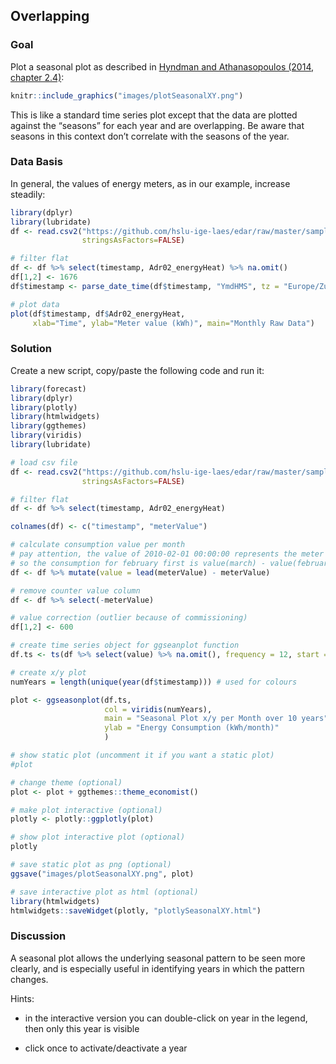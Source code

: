 ## Overlapping
### Goal
Plot a seasonal plot as described in [Hyndman and Athanasopoulos (2014, chapter 2.4)](https://otexts.com/fpp2/seasonal-plots.html){target="_blank"}:

```r
knitr::include_graphics("images/plotSeasonalXY.png")
```

This is like a standard time series plot except that the data are plotted against the "seasons" for each year and are overlapping. Be aware that seasons in this context don't correlate with the seasons of the year.

### Data Basis
In general, the values of energy meters, as in our example, increase steadily:

```r
library(dplyr)
library(lubridate)
df <- read.csv2("https://github.com/hslu-ige-laes/edar/raw/master/sampleData/flatHeatAndHotWater.csv",
                stringsAsFactors=FALSE)

# filter flat
df <- df %>% select(timestamp, Adr02_energyHeat) %>% na.omit()
df[1,2] <- 1676
df$timestamp <- parse_date_time(df$timestamp, "YmdHMS", tz = "Europe/Zurich")

# plot data
plot(df$timestamp, df$Adr02_energyHeat,
     xlab="Time", ylab="Meter value (kWh)", main="Monthly Raw Data")
```

### Solution
Create a new script, copy/paste the following code and run it:

```r
library(forecast)
library(dplyr)
library(plotly)
library(htmlwidgets)
library(ggthemes)
library(viridis)
library(lubridate)

# load csv file
df <- read.csv2("https://github.com/hslu-ige-laes/edar/raw/master/sampleData/flatHeatAndHotWater.csv",
                stringsAsFactors=FALSE)

# filter flat
df <- df %>% select(timestamp, Adr02_energyHeat)

colnames(df) <- c("timestamp", "meterValue")

# calculate consumption value per month
# pay attention, the value of 2010-02-01 00:00:00 represents the meter reading on february first,
# so the consumption for february first is value(march) - value(february)!
df <- df %>% mutate(value = lead(meterValue) - meterValue)

# remove counter value column
df <- df %>% select(-meterValue)

# value correction (outlier because of commissioning)
df[1,2] <- 600

# create time series object for ggseanplot function
df.ts <- ts(df %>% select(value) %>% na.omit(), frequency = 12, start = min(year(df$timestamp)))

# create x/y plot
numYears = length(unique(year(df$timestamp))) # used for colours

plot <- ggseasonplot(df.ts,
                     col = viridis(numYears),
                     main = "Seasonal Plot x/y per Month over 10 years",
                     ylab = "Energy Consumption (kWh/month)"
                     )

# show static plot (uncomment it if you want a static plot)
#plot

# change theme (optional)
plot <- plot + ggthemes::theme_economist()

# make plot interactive (optional)
plotly <- plotly::ggplotly(plot)

# show plot interactive plot (optional)
plotly

```


```r
# save static plot as png (optional)
ggsave("images/plotSeasonalXY.png", plot)
```


```r
# save interactive plot as html (optional)
library(htmlwidgets)
htmlwidgets::saveWidget(plotly, "plotlySeasonalXY.html")
```

### Discussion
A seasonal plot allows the underlying seasonal pattern to be seen more clearly, and is especially useful in identifying years in which the pattern changes.


Hints:

* in the interactive version you can double-click on year in the legend, then only this year is visible

* click once to activate/deactivate a year


